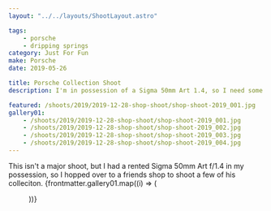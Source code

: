 ```yaml
---
layout: "../../layouts/ShootLayout.astro"

tags:
    - porsche
    - dripping springs
category: Just For Fun
make: Porsche
date: 2019-05-26

title: Porsche Collection Shoot
description: I'm in possession of a Sigma 50mm Art 1.4, so I need some cars to test shoot.

featured: /shoots/2019/2019-12-28-shop-shoot/shop-shoot-2019_001.jpg
gallery01:
    - /shoots/2019/2019-12-28-shop-shoot/shop-shoot-2019_001.jpg
    - /shoots/2019/2019-12-28-shop-shoot/shop-shoot-2019_002.jpg
    - /shoots/2019/2019-12-28-shop-shoot/shop-shoot-2019_003.jpg
    - /shoots/2019/2019-12-28-shop-shoot/shop-shoot-2019_004.jpg
---
```



<Container>
    This isn't a major shoot, but I had a rented Sigma 50mm Art f/1.4 in my possession, so I hopped over to a friends shop to shoot a few of his
    colleciton.
</Container>

<Container size="lg">
    {frontmatter.gallery01.map((i) => (
        <Figure src={i} />
    ))}
</Container>
